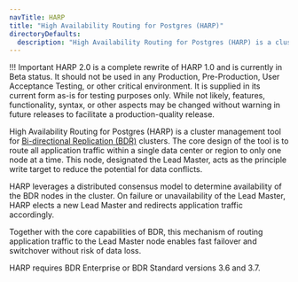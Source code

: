 ```yaml
---
navTitle: HARP
title: "High Availability Routing for Postgres (HARP)"
directoryDefaults:
  description: "High Availability Routing for Postgres (HARP) is a cluster management tool for Bi-directional Replication (BDR) clusters."
---
```


!!! Important
    HARP 2.0 is a complete rewrite of HARP 1.0 and is currently in Beta status. 
    It should not be used in any Production, Pre-Production, User Acceptance 
    Testing, or other critical environment. It is supplied in its current form 
    as-is for testing purposes only. While not likely, features, functionality, 
    syntax, or other aspects may be changed without warning in future releases 
    to facilitate a production-quality release.

High Availability Routing for Postgres (HARP) is a cluster management tool for 
[Bi-directional Replication (BDR)](/bdr/latest) clusters. The core design of 
the tool is to route all application traffic within a single data center or 
region to only one node at a time. This node, designated the Lead Master, acts 
as the principle write target to reduce the potential for data conflicts.

HARP leverages a distributed consensus model to determine availability of the 
BDR nodes in the cluster. On failure or unavailability of the Lead Master, HARP 
elects a new Lead Master and redirects application traffic accordingly.

Together with the core capabilities of BDR, this mechanism of routing 
application traffic to the Lead Master node enables fast failover and 
switchover without risk of data loss.

HARP requires BDR Enterprise or BDR Standard versions 3.6 and 3.7. 
